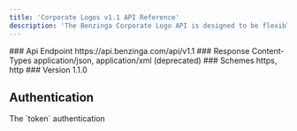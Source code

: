 ```yaml
---
title: 'Corporate Logos v1.1 API Reference'
description: 'The Benzinga Corporate Logo API is designed to be flexible with client sizing requirements. Custom filters can be applied to resize the logos and each logo returns a variety of identifiers like ISIN and CUSIP.'
---
```


<Info>
  ### Api Endpoint https://api.benzinga.com/api/v1.1 ### Response Content-Types
  application/json, application/xml (deprecated) ### Schemes https, http ###
  Version 1.1.0
</Info>

## Authentication

<ParamField query="token" type="apiKey">
  The `token` authentication
</ParamField>
